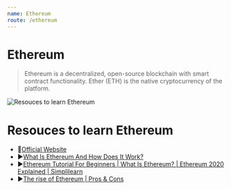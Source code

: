 ```yaml
---
name: Ethereum
route: /ethereum
---
```


# Ethereum

> Ethereum is a decentralized, open-source blockchain with smart contract functionality. Ether (ETH) is the native cryptocurrency of the platform.

![Resouces to learn Ethereum](https://img.freepik.com/free-vector/shiny-silver-ethereum-coin_1302-10234.jpg?w=740)

# Resouces to learn Ethereum

- 📄[Official Website](https://ethereum.org/en/)
- ▶️[What Is Ethereum And How Does It Work?](https://www.forbes.com/advisor/investing/what-is-ethereum-ether/)
- ▶️[Ethereum Tutorial For Beginners | What Is Ethereum? | Ethereum 2020 Explained | Simplilearn](https://www.youtube.com/watch?v=uneCaqD6Etk)
- ▶️[The rise of Ethereum | Pros & Cons](https://www.analyticssteps.com/blogs/advantages-and-disadvantages-ethereum)
